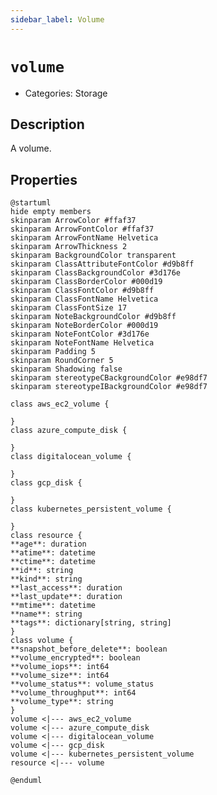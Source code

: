 ```yaml
---
sidebar_label: Volume
---
```


# `volume`

- Categories: Storage

## Description

A volume.

## Properties

<ZoomPanPinch>

```kroki imgType="plantuml" imgAlt="Diagram of Volume data model"
@startuml
hide empty members
skinparam ArrowColor #ffaf37
skinparam ArrowFontColor #ffaf37
skinparam ArrowFontName Helvetica
skinparam ArrowThickness 2
skinparam BackgroundColor transparent
skinparam ClassAttributeFontColor #d9b8ff
skinparam ClassBackgroundColor #3d176e
skinparam ClassBorderColor #000d19
skinparam ClassFontColor #d9b8ff
skinparam ClassFontName Helvetica
skinparam ClassFontSize 17
skinparam NoteBackgroundColor #d9b8ff
skinparam NoteBorderColor #000d19
skinparam NoteFontColor #3d176e
skinparam NoteFontName Helvetica
skinparam Padding 5
skinparam RoundCorner 5
skinparam Shadowing false
skinparam stereotypeCBackgroundColor #e98df7
skinparam stereotypeIBackgroundColor #e98df7

class aws_ec2_volume {

}
class azure_compute_disk {

}
class digitalocean_volume {

}
class gcp_disk {

}
class kubernetes_persistent_volume {

}
class resource {
**age**: duration
**atime**: datetime
**ctime**: datetime
**id**: string
**kind**: string
**last_access**: duration
**last_update**: duration
**mtime**: datetime
**name**: string
**tags**: dictionary[string, string]
}
class volume {
**snapshot_before_delete**: boolean
**volume_encrypted**: boolean
**volume_iops**: int64
**volume_size**: int64
**volume_status**: volume_status
**volume_throughput**: int64
**volume_type**: string
}
volume <|--- aws_ec2_volume
volume <|--- azure_compute_disk
volume <|--- digitalocean_volume
volume <|--- gcp_disk
volume <|--- kubernetes_persistent_volume
resource <|--- volume

@enduml
```

</ZoomPanPinch>
